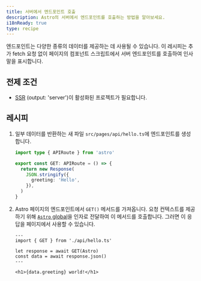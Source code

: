 ```yaml
---
title: 서버에서 엔드포인트 호출
description: Astro의 서버에서 엔드포인트를 호출하는 방법을 알아보세요.
i18nReady: true
type: recipe
---
```


엔드포인트는 다양한 종류의 데이터를 제공하는 데 사용될 수 있습니다. 이 레시피는 추가 fetch 요청 없이 페이지의 컴포넌트 스크립트에서 서버 엔드포인트를 호출하여 인사말을 표시합니다.

## 전제 조건

- [SSR](/ko/guides/server-side-rendering/) (output: 'server')이 활성화된 프로젝트가 필요합니다.

## 레시피

1. 일부 데이터를 반환하는 새 파일 `src/pages/api/hello.ts`에 엔드포인트를 생성합니다.

    ```ts title="src/pages/api/hello.ts"
    import type { APIRoute } from 'astro'

    export const GET: APIRoute = () => {
      return new Response(
        JSON.stringify({
          greeting: 'Hello',
        }),
      )
    }
    ```

2. Astro 페이지의 엔드포인트에서 `GET()` 메서드를 가져옵니다. 요청 컨텍스트를 제공하기 위해 [`Astro` global](/ko/reference/api-reference/#astro-global)을 인자로 전달하여 이 메서드를 호출합니다. 그러면 이 응답을 페이지에서 사용할 수 있습니다.

    ```astro title="src/pages/index.astro"
    ---
    import { GET } from './api/hello.ts'

    let response = await GET(Astro)
    const data = await response.json()
    ---

    <h1>{data.greeting} world!</h1>
    ```
